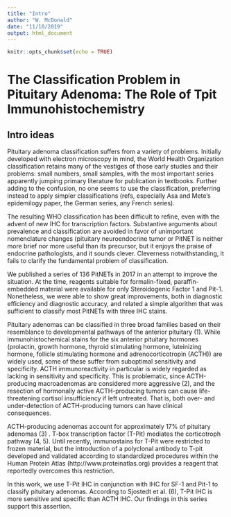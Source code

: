 ```yaml
---
title: "Intro"
author: "W. McDonald"
date: "11/10/2019"
output: html_document
---
```


```r
knitr::opts_chunk$set(echo = TRUE)
```

# The Classification Problem in Pituitary Adenoma: The Role of Tpit Immunohistochemistry

## Intro ideas
Pituitary adenoma classification suffers from a variety of problems. Initially developed with electron microscopy in mind, the World Health Organization classification retains many of the vestiges of those early studies and their problems: small numbers, small samples, with the most important series apparently jumping primary literature for publication in textbooks. Further adding to the confusion, no one seems to use the classification, preferring instead to apply simpler classifications (refs, especially Asa and Mete's epidemilogy paper, the German series, any French series). 

The resulting WHO classification has been difficult to refine, even  with the advent of new IHC for transcription factors. Substantive arguments about prevalence and classification are avoided in favor of unimportant nomenclature changes (pituitary neuroendocrine tumor or PitNET is neither more brief nor more useful than its precursor, but it enjoys the praise of endocrine pathologists, and it sounds clever. Cleverness notwithstanding, it fails to clarify the fundamental problem of classification. 

We published a series of 136 PitNETs in 2017 in an attempt to improve the situation. At the time, reagents suitable for formalin-fixed, paraffin-embedded material were available for only Steroidogenic Factor 1 and Pit-1. Nonetheless, we were able to show great improvements, both in diagnostic efficiency and diagnostic accuracy, and related a simple algorithm that was sufficient to classify most PitNETs with three IHC stains. 

Pituitary adenomas can be classified in three broad families based on their resemblance to developmental pathways of the anterior pituitary (1). While immunohistochemical stains for the six anterior pituitary hormones (prolactin, growth hormone, thyroid stimulating hormone, luteinizing hormone, follicle stimulating hormone and adrenocorticotropin (ACTH)) are widely used, some of these suffer from suboptimal sensitivity and specificity. ACTH immunoreactivity in particular is widely regarded as lacking in sensitivity and specificity. This is problematic, since ACTH-producing macroadenomas are considered more aggressive (2), and the resection of hormonally active ACTH-producing tumors can cause life-threatening cortisol insufficiency if left untreated. That is, both over- and under-detection of ACTH-producing tumors can have clinical consequences. 

ACTH-producing adenomas account for approximately 17% of pituitary adenomas (3) . T-box transcription factor (T-Pit) mediates the corticotroph pathway (4, 5). Until recently, immunostains for T-Pit were restricted to frozen material, but the introduction of a polyclonal antibody to T-pit developed and validated according to standardized procedures within the Human Protein Atlas (http://www.proteinatlas.org) provides a reagent that reportedly overcomes this restriction. 

In this work, we use T-Pit IHC in conjunction with IHC for SF-1 and Pit-1 to classify pituitary adenomas. According to Sjostedt et al. (6), T-Pit IHC is more sensitive and specific than ACTH IHC. Our findings in this series support this assertion. 